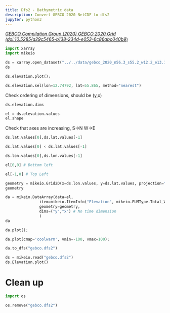 ```yaml
---
title: Dfs2 - Bathymetric data
description: Convert GEBCO 2020 NetCDF to dfs2
jupyter: python3
---
```



[*GEBCO Compilation Group (2020) GEBCO 2020 Grid (doi:10.5285/a29c5465-b138-234d-e053-6c86abc040b9*)](https://www.gebco.net/data_and_products/gridded_bathymetry_data/)


```python
import xarray
import mikeio
```

```python
ds = xarray.open_dataset("../../data/gebco_2020_n56.3_s55.2_w12.2_e13.1.nc")
ds
```

```python
ds.elevation.plot();
```

```python
ds.elevation.sel(lon=12.74792, lat=55.865, method="nearest")
```

Check ordering of dimensions, should be (y,x)

```python
ds.elevation.dims
```

```python
el = ds.elevation.values
el.shape
```

Check that axes are increasing, S->N W->E

```python
ds.lat.values[0],ds.lat.values[-1] 
```

```python
ds.lat.values[0] < ds.lat.values[-1] 
```

```python
ds.lon.values[0],ds.lon.values[-1] 
```

```python
el[0,0] # Bottom left
```

```python
el[-1,0] # Top Left
```

```python
geometry = mikeio.Grid2D(x=ds.lon.values, y=ds.lat.values, projection="LONG/LAT")
geometry
```

```python
da = mikeio.DataArray(data=el,
               item=mikeio.ItemInfo("Elevation", mikeio.EUMType.Total_Water_Depth),
               geometry=geometry,
               dims=("y","x") # No time dimension
               )
da
```

```python
da.plot();
```

```python
da.plot(cmap='coolwarm', vmin=-100, vmax=100);
```

```python
da.to_dfs("gebco.dfs2")
```

```python
ds = mikeio.read("gebco.dfs2")
ds.Elevation.plot()
```

# Clean up

```python
import os

os.remove("gebco.dfs2")
```

